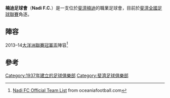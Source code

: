 {{Infobox football club
| clubname   = 楠迪
| image      = 
| fullname   = Nadi F.C.
| nickname   = ''The Jetsetters''
| founded    = {{Start date and age|1937|df=yes}}
| ground     = [[楠迪|楠迪]]，[[Prince_Charles_Park|Prince Charles Park]]
| capacity   = 18,000
| chairman   = [[Navaneeda_Gounder|Navaneeda Gounder]]
| manager    = [[Kamal_Swamy|Kamal Swamy]]
| league     = [[斐濟超級足球聯賽|斐濟超級足球聯賽]]
| season     = 2021
| position   = 斐濟超，第 6 位
| website    = https://web.archive.org/web/20140407080159/http://www.nadifootball.com/
| pattern_la1=|pattern_b1=_vneckyellow|pattern_ra1=|pattern_sh1=_yellow_stripes|pattern_so1=_yellowtop
| leftarm1=009900|body1=009900|rightarm1=009900|shorts1=009900|socks1=009900
}}

'''楠迪足球會'''（'''Nadi F.C.'''）是一支位於[[斐濟|斐濟]][[楠迪|楠迪]]的職業足球會，目前於[[斐濟全國足球聯賽|斐濟全國足球聯賽]]角逐。

== 陣容 ==
2013–14[[大洋洲聯賽冠軍盃|大洋洲聯賽冠軍盃]]陣容<ref>[http://www.oceaniafootball.com/ofc/Competitions/TeamList/tabid/1014/Competition/ddd1e767-9152-4969-8d64-7f5a5227cb2f/language/en-US/Default.aspx Nadi FC Official Team List] {{webarchive|url=https://web.archive.org/web/20140407065443/http://www.oceaniafootball.com/ofc/Competitions/TeamList/tabid/1014/Competition/ddd1e767-9152-4969-8d64-7f5a5227cb2f/language/en-US/Default.aspx |date=2014-04-07 }} from oceaniafootball.com</ref>

{{Fs start}}                        
{{Fs player|no=1|nat=FIJ|name=[[Beniamino_Mataniqara|Beniamino Mataniqara]]|pos=GK}}
{{Fs player|no=3|nat=FIJ|name=[[Rahul_Krishna|Rahul Krishna]]|pos=FW}}
{{Fs player|no=4|nat=FIJ|name=[[Jone_Salauneune|Jone Salauneune]]|pos=FW}}
{{Fs player|no=5|nat=FIJ|name=[[Rusiate_Matarerega|Rusiate Matarerega]]|pos=FW}}
{{Fs player|no=6|nat=NZL|name=[[Astley_Lee|Astley Lee]]|pos=DF}}
{{Fs player|no=7|nat=FIJ|name=[[William_Valentine_(footballer)|William Valentine]]|pos=MF}}
{{Fs player|no=8|nat=FIJ|name=[[Krishna_Sami|Krishna Sami]]|pos=DF}}
{{Fs player|no=9|nat=FIJ|name=[[Vuniuci_Tikomaimereke|Vuniuci Tikomaimereke]]|pos=FW}}
{{Fs player|no=10|nat=FIJ|name=[[Uraia_Loki|Uraia Loki]]|pos=FW}}
{{Fs player|no=11|nat=FIJ|name=[[Ilimotama_Jese|Ilimotama Jese]]|pos=FW}}
{{Fs player|no=12|nat=FIJ|name=[[Ame_Votoniu|Ame Votoniu]]|pos=DF}}
{{Fs player|no=13|nat=FIJ|name=[[Jolame_Vukivuki|Jolame Vukivuki]]|pos=MF}}
{{Fs mid}}
{{Fs player|no=14|nat=FIJ|name=[[Samuela_Drudru|Samuela Drudru]]|pos=FW}}
{{Fs player|no=15|nat=FIJ|name=[[Napolioni_Qasevakatini|Napolioni Qasevakatini]]|pos=FW}}
{{Fs player|no=16|nat=FIJ|name=[[Amani_Valebalavu|Amani Valebalavu]]|pos=MF}}
{{Fs player|no=17|nat=FIJ|name=[[Mataiasi_Toma|Mataiasi Toma]]|pos=DF}}
{{Fs player|no=18|nat=FIJ|name=[[Eliki_Ravosai|Eliki Ravosai]]|pos=DF}}
{{Fs player|no=19|nat=FIJ|name=[[Shafim_Buksh|Shafim Buksh]]|pos=MF}}
{{Fs player|no=20|nat=FIJ|name=[[Lekima_Gonerau|Lekima Gonerau]]|pos=MF}}
{{Fs player|no=21|nat=FIJ|name=[[Vereti_Dickson|Vereti Dickson]]|pos=GK}}
{{Fs player|no=22|nat=FIJ|name=[[Levi_Saukuru|Levi Saukuru]]|pos=GK}}
{{Fs player|no=23|nat=FIJ|name=[[Ratu_Bainivalu|Ratu Bainivalu]]|pos=DF}}
{{Fs player|no=24|nat=FIJ|name=[[Arvin_Pratap|Arvin Pratap]]|pos=MF}}
{{Fs player|no=25|nat=FIJ|name=[[Isoa_Ratuva|Isoa Ratuva]]|pos=FW}}
{{Fs end}}

== 參考 ==
{{Reflist}}

[[Category:1937年建立的足球俱樂部|Category:1937年建立的足球俱樂部]]
[[Category:斐濟足球俱樂部|Category:斐濟足球俱樂部]]
